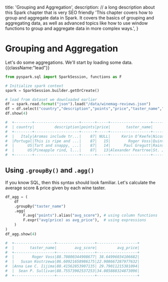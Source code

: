   title: 'Grouping and Aggregation',
  description:
    // a long description about this Spark chapter that is very SEO friendly
    'This chapter covers how to group and aggregate data in Spark. It covers the basics of grouping and aggregating data, as well as advanced topics like how to use window functions to group and aggregate data in more complex ways.',
}

# Grouping and Aggregation

Let's do some aggregations. We'll start by loading some data. {{className:"lead"}}

```python {{title:"Python"}}
from pyspark.sql import SparkSession, functions as F

# Initialize spark context
spark = SparkSession.builder.getOrCreate()

# load from dataset we downloaded earlier
df = spark.read.format("json").load("/data/winemag-reviews.json")
df = df.select("country","description","points","price","taster_name","title","variety")
df.show(4)

#  +--------+--------------------+------+-----+------------------+--------------------+--------------+
#  | country|         description|points|price|       taster_name|               title|       variety|
#  +--------+--------------------+------+-----+------------------+--------------------+--------------+
#  |   Italy|Aromas include tr...|    87| NULL|     Kerin O’Keefe|Nicosia 2013 Vulk...|   White Blend|
#  |Portugal|This is ripe and ...|    87|   15|        Roger Voss|Quinta dos Avidag...|Portuguese Red|
#  |      US|Tart and snappy, ...|    87|   14|      Paul Gregutt|Rainstorm 2013 Pi...|    Pinot Gris|
#  |      US|Pineapple rind, l...|    87|   13|Alexander Peartree|St. Julian 2013 R...|      Riesling|
#  +--------+--------------------+------+-----+------------------+--------------------+--------------+
```

## Using `.groupBy()` and `.agg()`

If you know SQL, then this syntax should look familiar. Let's calculate the average score & price given by each wine taster.

```python {{title:"Python"}}
df_agg = (
    df
    .groupBy("taster_name")
    .agg(
        F.avg("points").alias("avg_score"), # using column functions
        F.expr("avg(price) as avg_price"),  # using expressions
    )
)
df_agg.show(4)

#  +------------------+-----------------+------------------+
#  |       taster_name|        avg_score|         avg_price|
#  +------------------+-----------------+------------------+
#  |        Roger Voss|88.70800344908677| 38.64996034106682|
#  |   Susan Kostrzewa|86.60921658986175|22.908667287977632|
#  |Anna Lee C. Iijima|88.41562853907135| 29.79011215381094|
#  |  Sean P. Sullivan|88.75573902537253|34.085888324873096|
#  +------------------+-----------------+------------------+
```
